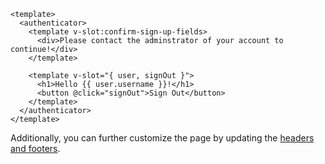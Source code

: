 ```html{3}
<template>
  <authenticator>
    <template v-slot:confirm-sign-up-fields>
      <div>Please contact the adminstrator of your account to continue!</div>
    </template>

    <template v-slot="{ user, signOut }">
      <h1>Hello {{ user.username }}!</h1>
      <button @click="signOut">Sign Out</button>
    </template>
  </authenticator>
</template>
```

Additionally, you can further customize the page by updating the [headers and footers](http://localhost:5000/components/authenticator?platform=vue#headers--footers).
